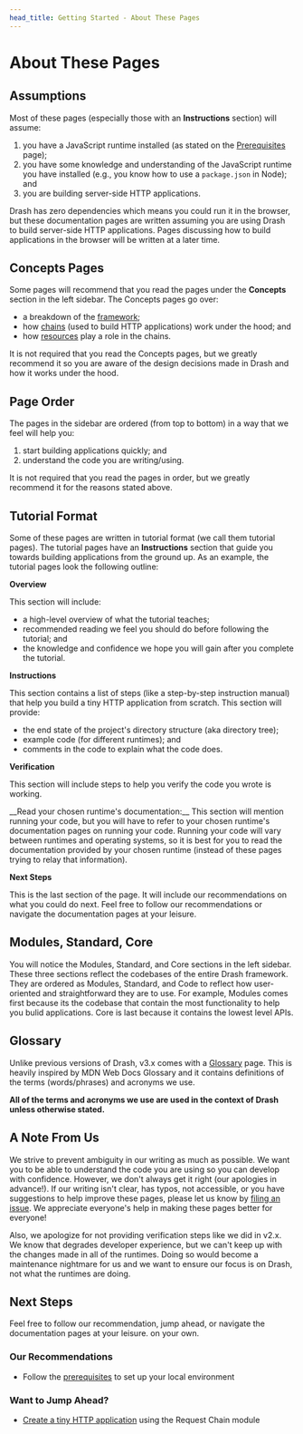 ```yaml
---
head_title: Getting Started - About These Pages
---
```



# About These Pages

## Assumptions

Most of these pages (especially those with an __Instructions__ section) will assume:

1. you have a JavaScript runtime installed (as stated on the [Prerequisites](/drash-v3.x/getting-started/prerequisites) page);
1. you have some knowledge and understanding of the JavaScript runtime you have installed (e.g., you know how to use a `package.json` in Node); and
1. you are building server-side HTTP applications.

Drash has zero dependencies which means you could run it in the browser, but these documentation pages are written assuming you are using Drash to build server-side HTTP applications. Pages discussing how to build applications in the browser will be written at a later time.

## Concepts Pages

Some pages will recommend that you read the pages under the __Concepts__ section in the left sidebar. The Concepts pages go over:

- a breakdown of the [framework](/drash-v3.x/concepts/framework);
- how [chains](/drash-v3.x/concepts/chains) (used to build HTTP applications) work under the hood; and 
- how [resources](/drash-v3.x/concepts/resources) play a role in the chains.

It is not required that you read the Concepts pages, but we greatly recommend it so you are aware of the design decisions made in Drash and how it works under the hood.

## Page Order

The pages in the sidebar are ordered (from top to bottom) in a way that we feel will help you:

1. start building applications quickly; and
1. understand the code you are writing/using.

It is not required that you read the pages in order, but we greatly recommend it for the reasons stated above.

## Tutorial Format

Some of these pages are written in tutorial format (we call them tutorial pages). The tutorial pages have an __Instructions__ section that guide you towards building applications from the ground up. As an example, the tutorial pages look the following outline:

<div className="nx-border nx-rounded mt-5 p-5">

__Overview__

This section will include:

- a high-level overview of what the tutorial teaches;
- recommended reading we feel you should do before following the tutorial; and
- the knowledge and confidence we hope you will gain after you complete the tutorial.

__Instructions__

This section contains a list of steps (like a step-by-step instruction manual) that help you build a tiny HTTP application from scratch. This section will provide:

- the end state of the project's directory structure (aka directory tree);
- example code (for different runtimes); and
- comments in the code to explain what the code does.

__Verification__

This section will include steps to help you verify the code you wrote is working.

<CalloutSilent>
__Read your chosen runtime's documentation:__ This section will mention running your code, but you will have to refer to your chosen runtime's documentation pages on running your code. Running your code will vary between runtimes and operating systems, so it is best for you to read the documentation provided by your chosen runtime (instead of these pages trying to relay that information).
</CalloutSilent>

__Next Steps__

This is the last section of the page. It will include our recommendations on what you could do next. Feel free to follow our recommendations or navigate the documentation pages at your leisure.

</div>

## Modules, Standard, Core

You will notice the Modules, Standard, and Core sections in the left sidebar. These three sections reflect the codebases of the entire Drash framework. They are ordered as Modules, Standard, and Code to reflect how user-oriented and straightforward they are to use. For example, Modules comes first because its the codebase that contain the most functionality to help you bulid applications. Core is last because it contains the lowest level APIs.

## Glossary

Unlike previous versions of Drash, v3.x comes with a [Glossary](/drash-v3.x/misc/glossary) page. This is heavily inspired by <LinkExternal href="https://developer.mozilla.org/en-US/docs/Glossary">MDN Web Docs Glossary</LinkExternal> and it contains definitions of the terms (words/phrases) and acronyms we use.

__All of the terms and acronyms we use are used in the context of Drash unless otherwise stated.__

## A Note From Us

We strive to prevent ambiguity in our writing as much as possible. We want you to be able to understand the code you are using so you can develop with confidence. However, we don't always get it right (our apologies in advance!). If our writing isn't clear, has typos, not accessible, or you have suggestions to help improve these pages, please let us know by [filing an issue](https://github.com/drashland/website-v2/issues). We appreciate everyone's help in making these pages better for everyone!

Also, we apologize for not providing verification steps like we did in v2.x. We know that degrades developer experience, but we can't keep up with the changes made in all of the runtimes. Doing so would become a maintenance nightmare for us and we want to ensure our focus is on Drash, not what the runtimes are doing.

## Next Steps

Feel free to follow our recommendation, jump ahead, or navigate the documentation pages at your leisure. on your own.

### Our Recommendations

- Follow the [prerequisites](/drash-v3.x/getting-started/prerequisites) to set up your local environment

### Want to Jump Ahead?

- [Create a tiny HTTP application](/drash-v3.x/modules/chains/request-chain/step-by-step-guide) using the Request Chain module
